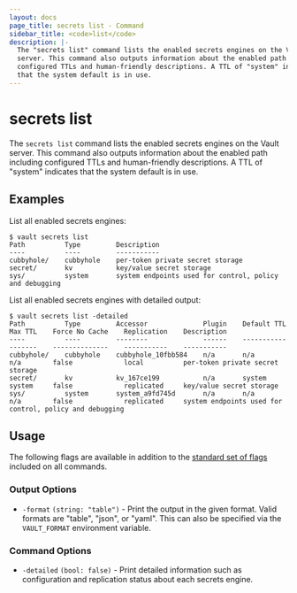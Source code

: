 ```yaml
---
layout: docs
page_title: secrets list - Command
sidebar_title: <code>list</code>
description: |-
  The "secrets list" command lists the enabled secrets engines on the Vault
  server. This command also outputs information about the enabled path including
  configured TTLs and human-friendly descriptions. A TTL of "system" indicates
  that the system default is in use.
---
```


# secrets list

The `secrets list` command lists the enabled secrets engines on the Vault server.
This command also outputs information about the enabled path including
configured TTLs and human-friendly descriptions. A TTL of "system" indicates
that the system default is in use.

## Examples

List all enabled secrets engines:

```text
$ vault secrets list
Path          Type         Description
----          ----         -----------
cubbyhole/    cubbyhole    per-token private secret storage
secret/       kv           key/value secret storage
sys/          system       system endpoints used for control, policy and debugging
```

List all enabled secrets engines with detailed output:

```text
$ vault secrets list -detailed
Path          Type         Accessor              Plugin    Default TTL    Max TTL    Force No Cache    Replication    Description
----          ----         --------              ------    -----------    -------    --------------    -----------    -----------
cubbyhole/    cubbyhole    cubbyhole_10fbb584    n/a       n/a            n/a        false             local          per-token private secret storage
secret/       kv           kv_167ce199           n/a       system         system     false             replicated     key/value secret storage
sys/          system       system_a9fd745d       n/a       n/a            n/a        false             replicated     system endpoints used for control, policy and debugging
```

## Usage

The following flags are available in addition to the [standard set of
flags](/vault/docs/commands) included on all commands.

### Output Options

- `-format` `(string: "table")` - Print the output in the given format. Valid
  formats are "table", "json", or "yaml". This can also be specified via the
  `VAULT_FORMAT` environment variable.

### Command Options

- `-detailed` `(bool: false)` - Print detailed information such as configuration
  and replication status about each secrets engine.
